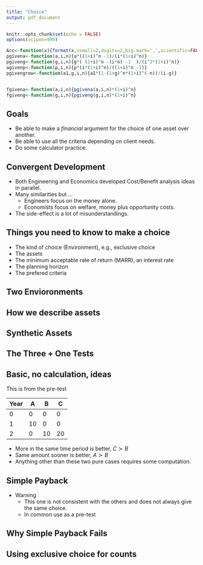 ```yaml
---
title: "Choice"
output: pdf_document
---
```



```r
knitr::opts_chunk$set(echo = FALSE)
options(scipen=999)

Acc<-function(x){format(x,nsmall=2,digits=2,big.mark=',',scientific=FALSE)}
pgivena<-function(a,i,n){a*((1+i)^n -1)/(i*(1+i)^n)}
pgiveng<-function(g,i,n){g*( (1+i)^n -(i*n) -1  )/(i^2*(1+i)^n)}
agivenp<-function(p,i,n){p*(i*(1+i)^n)/((1+i)^n -1)}
pgivengrow<-function(a1,g,i,n){a1*(1-(1+g)^n*(1+i)^(-n))/(i-g)}


fgivena<-function(a,i,n){pgivena(a,i,n)*(1+i)^n}
fgiveng<-function(g,i,n){pgiveng(g,i,n)*(1+i)^n}

```

<!-- This is just a rough in -->

## Goals

+ Be able to make a *financial* argument for the choice of one asset over another.
+ Be able to use all the criteria depending on client needs.
+ Do some calculator practice.


## Convergent Development

+ Both Engineering and Economics developed Cost/Benefit analysis ideas in parallel.
+ Many similarities but ...
    + Engineers focus on the money alone.
    + Economists focus on welfare, money plus opportunity costs.
+ The side-effect is a lot of misunderstandings.

## Things you need to know to make a choice

+ The kind of choice (Environment), e.g., exclusive choice
+ The assets
+ The minimum acceptable rate of return (MARR), an interest rate
+ The planning horizon
+ The prefered criteria

## Two Envioronments

## How we describe assets

## Synthetic Assets

## The Three + One Tests

## Basic, no calculation, ideas

This is from the pre-test

Year| A | B | C
----|---|---|---
0   | 0 | 0 |0
1   |10 |0  |0
2   |0  |10 |20 

+ More in the same time period is better, $C \succ B$
+ Same amount sooner is better, $A \succ B$
+ Anything other than these two pure cases requires some computation.


## Simple Payback

+ Warning
    + This one is not consistent with the others and does not always give the same choice.
    + In common use as a pre-test

## Why Simple Payback Fails

##
## Using exclusive choice for counts

##